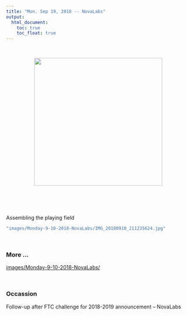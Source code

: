 ---
title: "Mon. Sep 19, 2018 -- NovaLabs"
output:
  html_document:
    toc: true
    toc_float: true
---

<br>

<center><img src="images/Monday-9-10-2018-NovaLabs/IMG_20180910_211235624.jpg" width="350px"></center>  

<p>
<br>
<br>
<br>

Assembling the playing field

```{r eval=FALSE, echo=FALSE}
"images/Monday-9-10-2018-NovaLabs/IMG_20180910_211235624.jpg"
```

<br> 

### More ...

[images/Monday-9-10-2018-NovaLabs/](images/Monday-9-10-2018-NovaLabs)


<br>

### Occassion
Follow-up after FTC challenge for 2018-2019 announcement -- NovaLabs